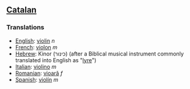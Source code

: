 ==[[Catalan]]==
===Translations===
*[[English]]: [[violin]] ''n''
*[[French]]: [[violon]] ''m''
*[[Hebrew]]: Kinor (כינור) (after a Biblical musical instrument commonly translated into English as "[[lyre]]")
*[[Italian]]: [[violino]] ''m''
*[[Romanian]]: [[vioară]] ''f''
*[[Spanish]]: [[violín]] ''m''